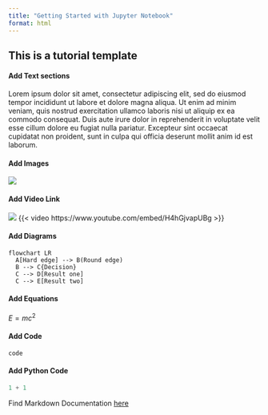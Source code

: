 ```yaml
---
title: "Getting Started with Jupyter Notebook"
format: html
---
```


## This is a tutorial template

#### Add Text sections 
::: {.padding}


Lorem ipsum dolor sit amet, consectetur adipiscing elit, sed do eiusmod tempor incididunt ut labore et dolore magna aliqua. Ut enim ad minim veniam, quis nostrud exercitation ullamco laboris nisi ut aliquip ex ea commodo consequat. Duis aute irure dolor in reprehenderit in voluptate velit esse cillum dolore eu fugiat nulla pariatur. Excepteur sint occaecat cupidatat non proident, sunt in culpa qui officia deserunt mollit anim id est laborum.
:::


#### Add Images 
::: {.padding}
![](images/uazcastimage.png)
:::


#### Add Video Link
::: {.padding}
::: {.video-img}
[![](images/video-image.png)](https://youtu.be/H4hGjvapUBg)
{{< video https://www.youtube.com/embed/H4hGjvapUBg >}}
:::
:::

#### Add Diagrams 
::: {.padding}
```mermaid
flowchart LR
  A[Hard edge] --> B(Round edge)
  B --> C{Decision}
  C --> D[Result one]
  C --> E[Result two]
```
:::

#### Add Equations
::: {.padding}
$E = mc^{2}$
:::

#### Add Code
::: {.padding}
```
code
```
:::

#### Add Python Code
::: {.padding}
```python
1 + 1
```
:::
:::{.callout-tip}
Find Markdown Documentation [here](https://quarto.org/docs/authoring/markdown-basics.html)
:::